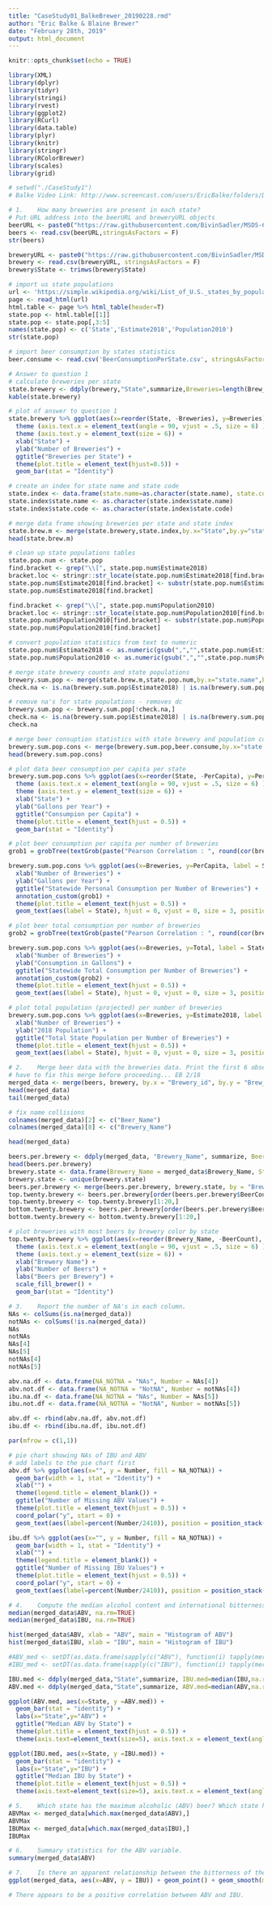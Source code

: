 ```yaml
---
title: "CaseStudy01_BalkeBrewer_20190228.rmd"
author: "Eric Balke & Blaine Brewer"
date: "February 28th, 2019"
output: html_document
---
```

  
  ```r
knitr::opts_chunk$set(echo = TRUE)
```

```r
library(XML)
library(dplyr)
library(tidyr)
library(stringi)
library(rvest)
library(ggplot2)
library(RCurl)
library(data.table)
library(plyr)
library(knitr)
library(stringr)
library(RColorBrewer)
library(scales)
library(grid)

# setwd("./CaseStudy1")
# Balke Video Link: http://www.screencast.com/users/EricBalke/folders/Default/media/01216e5d-d033-4c18-817a-ee0e17c98af3

# 1.	How many breweries are present in each state?
# Put URL address into the beerURL and breweryURL objects
beerURL <- paste0("https://raw.githubusercontent.com/BivinSadler/MSDS-6306-Doing-Data-Science/master/Unit%207/Beers.csv")
beers <- read.csv(beerURL,stringsAsFactors = F)
str(beers)

breweryURL <- paste0("https://raw.githubusercontent.com/BivinSadler/MSDS-6306-Doing-Data-Science/master/Unit%207/Breweries.csv")
brewery <- read.csv(breweryURL, stringsAsFactors = F)
brewery$State <- trimws(brewery$State)

# import us state populations
url <- 'https://simple.wikipedia.org/wiki/List_of_U.S._states_by_population'
page <- read_html(url)
html.table <- page %>% html_table(header=T)
state.pop <- html.table[[1]]
state.pop <- state.pop[,3:5]
names(state.pop) <- c('State','Estimate2018','Population2010')
str(state.pop)

# import beer consumption by states statistics
beer.consume <- read.csv('BeerConsumptionPerState.csv', stringsAsFactors = F)

# Answer to question 1
# calculate breweries per state
state.brewery <- ddply(brewery,"State",summarize,Breweries=length(Brew_ID))
kable(state.brewery)

# plot of answer to question 1
state.brewery %>% ggplot(aes(x=reorder(State, -Breweries), y=Breweries)) + 
  theme (axis.text.x = element_text(angle = 90, vjust = .5, size = 6) ) +
  theme (axis.text.y = element_text(size = 6)) +
  xlab("State") +
  ylab("Number of Breweries") + 
  ggtitle("Breweries per State") +
  theme(plot.title = element_text(hjust=0.5)) +
  geom_bar(stat = "Identity")

# create an index for state name and state code
state.index <- data.frame(state.name=as.character(state.name), state.code=as.character(state.abb))
state.index$state.name <- as.character(state.index$state.name)
state.index$state.code <- as.character(state.index$state.code)

# merge data frame showing breweries per state and state index
state.brew.m <- merge(state.brewery,state.index,by.x="State",by.y="state.code",all.x = T)
head(state.brew.m)

# clean up state populations tables
state.pop.num <- state.pop
find.bracket <- grep("\\[", state.pop.num$Estimate2018)
bracket.loc <- stringr::str_locate(state.pop.num$Estimate2018[find.bracket],"\\[")
state.pop.num$Estimate2018[find.bracket] <- substr(state.pop.num$Estimate2018[find.bracket],1,bracket.loc[,1] - 1)
state.pop.num$Estimate2018[find.bracket]

find.bracket <- grep("\\[", state.pop.num$Population2010)
bracket.loc <- stringr::str_locate(state.pop.num$Population2010[find.bracket],"\\[")
state.pop.num$Population2010[find.bracket] <- substr(state.pop.num$Population2010[find.bracket],1,bracket.loc[,1] - 1)
state.pop.num$Population2010[find.bracket]

# convert population statistics from text to numeric
state.pop.num$Estimate2018 <- as.numeric(gsub(",","",state.pop.num$Estimate2018))
state.pop.num$Population2010 <- as.numeric(gsub(",","",state.pop.num$Population2010))

# merge state brewery counts and state populations
brewery.sum.pop <- merge(state.brew.m,state.pop.num,by.x="state.name",by.y="State",all.x = T)
check.na <- is.na(brewery.sum.pop$Estimate2018) | is.na(brewery.sum.pop$Population2010)

# remove na's for state populations - removes dc
brewery.sum.pop <- brewery.sum.pop[!check.na,]
check.na <- is.na(brewery.sum.pop$Estimate2018) | is.na(brewery.sum.pop$Population2010)
check.na

# merge beer consuption statistics with state brewery and population counts
brewery.sum.pop.cons <- merge(brewery.sum.pop,beer.consume,by.x="state.name",by.y="State",all.x = T)
head(brewery.sum.pop.cons)

# plot data beer consumption per capita per state
brewery.sum.pop.cons %>% ggplot(aes(x=reorder(State, -PerCapita), y=PerCapita)) + 
  theme (axis.text.x = element_text(angle = 90, vjust = .5, size = 6) ) +
  theme (axis.text.y = element_text(size = 6)) +
  xlab("State") +
  ylab("Gallons per Year") + 
  ggtitle("Consumpion per Capita") +
  theme(plot.title = element_text(hjust = 0.5)) +
  geom_bar(stat = "Identity")

# plot beer consumption per capita per number of breweries
grob1 = grobTree(textGrob(paste("Pearson Correlation : ", round(cor(brewery.sum.pop.cons$Breweries, brewery.sum.pop.cons$PerCapita, use = "na.or.complete"), 4) ), x = 0.63, y = 0.97, hjust = 0, gp = gpar(col = "red", fontsize = 11, fontface = "bold")))

brewery.sum.pop.cons %>% ggplot(aes(x=Breweries, y=PerCapita, label = State)) +
  xlab("Number of Breweries") +
  ylab("Gallons per Year") +
  ggtitle("Statewide Personal Consumption per Number of Breweries") +
  annotation_custom(grob1) +
  theme(plot.title = element_text(hjust = 0.5)) +
  geom_text(aes(label = State), hjust = 0, vjust = 0, size = 3, position = position_jitter(width = 0.5, height = 0.5))

# plot beer total consumption per number of breweries
grob2 = grobTree(textGrob(paste("Pearson Correlation : ", round(cor(brewery.sum.pop.cons$Breweries, brewery.sum.pop.cons$Total, use = "na.or.complete"), 4) ), x = 0.63, y = 0.97, hjust = 0, gp = gpar(col = "red", fontsize = 11, fontface = "bold")))

brewery.sum.pop.cons %>% ggplot(aes(x=Breweries, y=Total, label = State)) +
  xlab("Number of Breweries") +
  ylab("Consumption in Gallons") +
  ggtitle("Statewide Total Consumption per Number of Breweries") +
  annotation_custom(grob2) +
  theme(plot.title = element_text(hjust = 0.5)) +
  geom_text(aes(label = State), hjust = 0, vjust = 0, size = 3, position = position_jitter(width = 0.5, height = 0.5))

# plot total population (projected) per number of breweries
brewery.sum.pop.cons %>% ggplot(aes(x=Breweries, y=Estimate2018, label = State)) +
  xlab("Number of Breweries") +
  ylab("2018 Population") +
  ggtitle("Total State Population per Number of Breweries") +
  theme(plot.title = element_text(hjust = 0.5)) +
  geom_text(aes(label = State), hjust = 0, vjust = 0, size = 3, position =   position_jitter(width = 0.5, height = 0.5))

# 2.	Merge beer data with the breweries data. Print the first 6 observations and the last six observations to check the merged file.
# have to fix this merge before proceeding... EB 2/18
merged_data <- merge(beers, brewery, by.x = "Brewery_id", by.y = "Brew_ID")
head(merged_data)
tail(merged_data)

# fix name collisions
colnames(merged_data)[2] <- c("Beer_Name")
colnames(merged_data)[8] <- c("Brewery_Name")

head(merged_data)

beers.per.brewery <- ddply(merged_data, "Brewery_Name", summarize, BeerCount = length(Beer_ID))
head(beers.per.brewery)
brewery.state <- data.frame(Brewery_Name = merged_data$Brewery_Name, State = merged_data$State)
brewery.state <- unique(brewery.state)
beers.per.brewery <- merge(beers.per.brewery, brewery.state, by = "Brewery_Name", all.y = T)
top.twenty.brewery <- beers.per.brewery[order(beers.per.brewery$BeerCount, decreasing = T),]
top.twenty.brewery <- top.twenty.brewery[1:20,]
bottom.twenty.brewery <- beers.per.brewery[order(beers.per.brewery$BeerCount, decreasing = F),]
bottom.twenty.brewery <- bottom.twenty.brewery[1:20,]

# plot breweries with most beers by brewery color by state
top.twenty.brewery %>% ggplot(aes(x=reorder(Brewery_Name, -BeerCount), y=BeerCount, color = State)) + 
  theme (axis.text.x = element_text(angle = 90, vjust = .5, size = 6) ) +
  theme (axis.text.y = element_text(size = 6)) +
  xlab("Brewery Name") +
  ylab("Number of Beers") + 
  labs("Beers per Brewery") +
  scale_fill_brewer() +
  geom_bar(stat = "Identity")

# 3.	Report the number of NA's in each column.
NAs <- colSums(is.na(merged_data))
notNAs <- colSums(!is.na(merged_data))
NAs
notNAs
NAs[4]
NAs[5]
notNAs[4]
notNAs[5]

abv.na.df <- data.frame(NA_NOTNA = "NAs", Number = NAs[4])
abv.not.df <- data.frame(NA_NOTNA = "NotNA", Number = notNAs[4])
ibu.na.df <- data.frame(NA_NOTNA = "NAs", Number = NAs[5])
ibu.not.df <- data.frame(NA_NOTNA = "NotNA", Number = notNAs[5])

abv.df <- rbind(abv.na.df, abv.not.df)
ibu.df <- rbind(ibu.na.df, ibu.not.df)

par(mfrow = c(1,1))

# pie chart showing NAs of IBU and ABV
# add labels to the pie chart first
abv.df %>% ggplot(aes(x="", y = Number, fill = NA_NOTNA)) + 
  geom_bar(width = 1, stat = "Identity") +
  xlab("") +
  theme(legend.title = element_blank()) +
  ggtitle("Number of Missing ABV Values") +
  theme(plot.title = element_text(hjust = 0.5)) +
  coord_polar("y", start = 0) +
  geom_text(aes(label=percent(Number/2410)), position = position_stack(vjust = 0.5)) 

ibu.df %>% ggplot(aes(x="", y = Number, fill = NA_NOTNA)) + 
  geom_bar(width = 1, stat = "Identity") +
  xlab("") +
  theme(legend.title = element_blank()) +
  ggtitle("Number of Missing IBU Values") +
  theme(plot.title = element_text(hjust = 0.5)) +
  coord_polar("y", start = 0) +
  geom_text(aes(label=percent(Number/2410)), position = position_stack(vjust = 0.5)) 

# 4.	Compute the median alcohol content and international bitterness unit for each state. Plot a bar chart to compare.
median(merged_data$ABV, na.rm=TRUE)
median(merged_data$IBU, na.rm=TRUE)

hist(merged_data$ABV, xlab = "ABV", main = "Histogram of ABV")
hist(merged_data$IBU, xlab = "IBU", main = "Histogram of IBU")

#ABV_med <- setDT(as.data.frame(sapply(c("ABV"), function(i) tapply(merged_data[[i]], merged_data$State, median, na.rm=TRUE))), keep.rownames = "State")[]
#IBU_med <- setDT(as.data.frame(sapply(c("IBU"), function(i) tapply(merged_data[[i]], merged_data$State, median, na.rm=TRUE))), keep.rownames = "State")[]

IBU.med <- ddply(merged_data,"State",summarize, IBU.med=median(IBU,na.rm = TRUE))
ABV.med <- ddply(merged_data,"State",summarize, ABV.med=median(ABV,na.rm = TRUE))

ggplot(ABV.med, aes(x=State, y =ABV.med)) + 
  geom_bar(stat = "identity") + 
  labs(x="State",y="ABV") + 
  ggtitle("Median ABV by State") + 
  theme(plot.title = element_text(hjust = 0.5)) + 
  theme(axis.text=element_text(size=5), axis.text.x = element_text(angle = 90, vjust = 0.5))

ggplot(IBU.med, aes(x=State, y =IBU.med)) + 
  geom_bar(stat = "identity") + 
  labs(x="State",y="IBU") + 
  ggtitle("Median IBU by State") + 
  theme(plot.title = element_text(hjust = 0.5)) + 
  theme(axis.text=element_text(size=5), axis.text.x = element_text(angle = 90, vjust = 0.5))

# 5.	Which state has the maximum alcoholic (ABV) beer? Which state has the most bitter (IBU) beer?
ABVMax <- merged_data[which.max(merged_data$ABV),]
ABVMax
IBUMax <- merged_data[which.max(merged_data$IBU),]
IBUMax

# 6.	Summary statistics for the ABV variable.
summary(merged_data$ABV)

# 7.	Is there an apparent relationship between the bitterness of the beer and its alcoholic content? Draw a scatter plot.
ggplot(merged_data, aes(x=ABV, y = IBU)) + geom_point() + geom_smooth(method="lm", se=TRUE, fullrange=FALSE, level=0.95, linetype="dashed", color="darkred", fill="blue")

# There appears to be a positive correlation between ABV and IBU.
```
